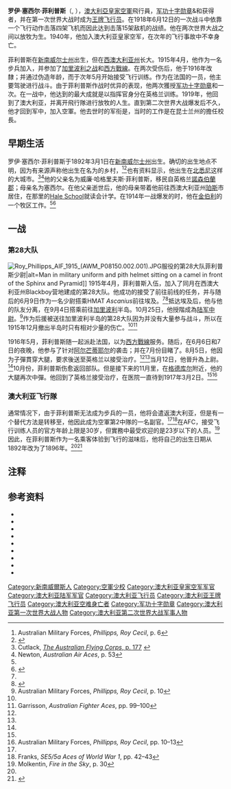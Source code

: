 {{translating|[[:en:Roy_Phillipps|:en:Roy Phillipps]]|time=2017-6-13}}
{{Infobox military person
| name          =罗伊·塞西尔·菲利普斯
| image         =A03716Phillipps.jpg
| image_size    =220
| caption       = Captain Roy Phillipps in France, March 1918
| alt           =Half portrait of man in military uniform with pilot's wings on chest
| birth_date    = {{birth date|1892|3|1|}}
| death_date    = {{death date and age|1941|5|21|1892|3|1|df=yes}}
| birth_place  =[[新南威尔士州|新南威尔士州]]
| death_place  =[[昆士蘭州|昆士蘭州]]{{link-en|阿彻菲尔德|Archerfield, Queensland}}
| nickname      =
| allegiance    =[[澳大利亚|澳大利亚]]
| branch        ={{link-en|澳大利亚皇家部队|First Australian Imperial Force}}<br/>[[澳大利亚皇家空军|澳大利亚皇家空军]]
| serviceyears  =1915–19<br />1940–41
| rank          ={{link-en|空军少校|Squadron Leader}}
| unit          ={{link-en|澳洲陸軍第28營|28th Battalion (Australia)}} (1915–17)<br />{{link-en|英國皇家空軍第32中隊|No. 32 Squadron RAF}} (1917)<br />{{link-en|澳洲皇家空軍第2中隊|No. 2 Squadron RAAF}} (1917–18)
| commands      ={{link-en|澳洲皇家空軍第6中隊|No. 6 Squadron RAAF}} (1918–19)<br />{{link-en|澳洲皇家空軍第2初級飛行訓練學校|No. 2 Elementary Flying Training School RAAF}} (1940–41)
| battles       =第一次世界大戰
*[[加里波利之战|加里波利之战]]
*[[西方戰線_(第一次世界大戰)|西方戰線]]
*[[康布雷战役_(1917年)|康布雷战役 (1917年)]]
*[[皇帝會戰|皇帝會戰]]
*{{link-en|百日攻势|Hundred Days Offensive}}

第二次世界大戰

| awards        =[[军功十字勋章|军功十字勋章]]&{{link-en|勋带|Medal bar}}<br/>{{link-en|飞行优异十字勋章 (英国)|Distinguished Flying Cross (United Kingdom)|飞行优异十字勋章}}
| laterwork     =[[畜牧业|畜牧业]]
}}
'''罗伊·塞西尔·菲利普斯'''（{{lang-en|Roy Cecil Phillipps}}, {{bd|1892年|3月1日|1941年|5月21日}}），[[澳大利亞皇家空軍|澳大利亞皇家空軍]]飛行員，[[军功十字勋章|军功十字勋章]]&{{link-en|勋带|Medal bar}}和{{link-en|飞行优异十字勋章 (英国)|Distinguished Flying Cross (United Kingdom)|飞行优异十字勋章}}获得者，并在第一次世界大战时成为[[王牌飞行员|王牌飞行员]]。在1918年6月12日的一次战斗中依靠一个飞行动作击落四架飞机而因此达到击落15架敌机的战绩。他在两次世界大战之间以放牧为生。1940年，他加入澳大利亚皇家空军，在次年的飞行事故中不幸身亡。

菲利普斯在[[新南威尔士州|新南威尔士州]]出生，但在[[西澳大利亚州|西澳大利亚州]]长大。1915年4月，他作为一名步兵加入{{link-en|澳大利亚皇家部队|First Australian Imperial Force}}，并参加了[[加里波利之战|加里波利之战]]和[[西方戰線_(第一次世界大戰)|西方戰線]]。在两次受伤后，他于1916年改隸{{link-en|澳大利亞飛行隊|Australian Flying Corps}}；并通过伪造年龄，而于次年5月开始接受飞行训练。作为{{link-en|澳大利亞皇家空軍第2中隊|No. 2 Squadron RAAF}}在法国的一员，他主要驾驶{{link-en|S.E.5|Royal Aircraft Factory S.E.5}}进行战斗。由于菲利普斯作战时优异的表现，他两次獲授[[军功十字勋章|军功十字勋章]]和一次{{link-en|飞行优异十字勋章 (英国)|Distinguished Flying Cross (United Kingdom)|飞行优异十字勋章}}。在一战中，他达到的最大成就是以指挥官身分在英格兰训练{{link-en|澳大利亞皇家空軍第6中隊|No. 6 Squadron RAAF}}。1919年，他回到了澳大利亚，并离开飛行隊进行放牧的人生。直到第二次世界大战爆发后不久，他才回到军中，加入空軍。他去世时的军衔是{{link-en|空軍少校|Squadron Leader}}，当时的工作是在昆士兰州的{{link-en|阿彻菲尔德|Archerfield, Queensland}}擔任{{link-en|澳大利亚皇家空军第2初级飞行训练学校|No. 2 Elementary Flying Training School RAAF}}校長。

==早期生活==
罗伊·塞西尔·菲利普斯于1892年3月1日在[[新南威尔士州|新南威尔士州]]出生。确切的出生地点不明，因为有来源声称他出生在名为{{link-en|莫里 (南威尔士州)|Moree, New South Wales|莫里}}的乡村，<ref>Australian Military Forces, ''Phillipps, Roy Cecil'', p. 6</ref><ref name=AWM>{{cite web|url=http://cas.awm.gov.au/photograph/A03716|title=A03716|publisher=[[Australian_War_Memorial|Australian War Memorial]]|accessdate=14 February 2014|deadurl=yes|archiveurl=https://web.archive.org/web/20120825235745/http://cas.awm.gov.au/photograph/A03716|archivedate=2012年8月25日}}</ref>也有资料显示，他出生在[[北悉尼|北悉尼]]这样的大城市。<ref>Cutlack, [http://static.awm.gov.au/images/collection/pdf/RCDIG1069815--1-.PDF ''The Australian Flying Corps'', p. 177] {{webarchive|url=https://web.archive.org/web/20131110012303/http://static.awm.gov.au/images/collection/pdf/RCDIG1069815--1-.PDF |date=2013-11-10 }}</ref><ref name=Newton>Newton, ''Australian Air Aces'', p. 53</ref>他的父亲名为威廉·哈格里夫斯·菲利普斯，移民自英格兰[[諾森伯蘭郡|諾森伯蘭郡]]；母亲名为塞西尔。在他父亲逝世后，他的母亲带着他前往西澳大利亚州[[珀斯|珀斯]]市居住，在那里的[[Hale_School|Hale School]]就读会计学。在1914年一战爆发的时，他在[[金伯利_(西澳)|金伯利]]的一个牧区工作。<ref name=AWM/><ref name=Obit>{{cite news |url=http://nla.gov.au/nla.news-article47326159 |title=RAAF officer's death |newspaper=[[The_West_Australian|The West Australian]] |location=Perth|date=24 May 1941 |accessdate=18 February 2014 |page=4 |publisher=[[National_Library_of_Australia|National Library of Australia]]}}</ref>

==一战==

===第28大队===
[[File:Roy_Phillipps_AIF_1915_(AWM_P08150.002.001).JPG|thumb]]服役的第28大队菲利普斯少尉|alt=Man in military uniform and pith helmet sitting on a camel in front of the Sphinx and Pyramid]]
1915年4月，菲利普斯入伍{{link-en|澳大利亚皇家部队|First Australian Imperial Force}}，加入了同月在西澳大利亚州Blackboy营地建成的第28大队。他成功的接受了前往前线的任务，并与随后的6月9日作为一名少尉搭乘HMAT ''Ascanius''前往埃及。<ref name=AWM/><ref name=28Bn>{{cite web|url=http://www.awm.gov.au/units/unit_11215.asp |title=28th Battalion|publisher= Australian War Memorial|accessdate= 14 February 2014}}</ref>抵达埃及后，他与他的队友分离，在9月4日搭乘{{link-en|艾弗尼亚运输船|SS Ivernia|艾弗尼亚}}前往[[盖利博卢半岛|加里波利]]半岛。10月25日，他授階成為[[陆军中尉|陆军中尉]]。<ref>Australian Military Forces, ''Phillipps, Roy Cecil'', p. 10</ref>作为后援被送往加里波利半岛的第28大队因为并没有大量参与战斗，所以在1915年12月撤出半岛时只有相对少量的伤亡。<ref name=28Bn/><ref name=Garrisson>Garrisson, ''Australian Fighter Aces'', pp. 99–100</ref>

1916年5月，菲利普斯随{{link-en|澳大利亞陸軍第28營|28th Battalion (Australia)}}一起派赴法国，以为[[西方戰線_(第一次世界大戰)|西方戰線]]服务。随后，在6月6日和7日的夜晚，他参与了针对[[阿尔芒蒂耶尔|阿尔芒蒂耶尔]]的袭击；并在7月份目睹了{{link-en|波济耶尔战役|Battle of Pozières}}。8月5日，他因为子彈貫穿大腿，要求後送至英格兰以接受治疗。<ref name=AWM/><ref name=28Bn/>当月12日，他晉升為上尉。<ref name=Garrisson/>10月份，菲利普斯伤愈返回部队。但是接下来的11月里，在[[格德库尔|格德库尔]]附近，他的大腿再次中彈。他回到了英格兰接受治疗，在医院一直待到1917年3月2日。<ref name=AWM/><ref>Australian Military Forces, ''Phillipps, Roy Cecil'', pp. 10–13</ref>

===澳大利亚飞行隊===
通常情况下，由于菲利普斯无法成为步兵的一员，他将会遣返澳大利亚，但是有一个替代方法是转移至{{link-en|澳大利亞飛行隊|Australian Flying Corps}}，他因此成为空軍第2中隊的一名副官。<ref name=Newton/><ref name=Franks>Franks, ''SE5/5a Aces of World War 1'', pp. 42–43</ref>在AFC，接受飞行训练人员的官方年龄上限是30岁，但實務中最受欢迎的是23岁以下的人员。<ref>Molkentin, ''Fire in the Sky'', p. 30</ref>因此，在菲利普斯作为一名乘客体验到飞行的滋味后，他将自己的出生日期从1892年改为了1896年。<ref name=AWM/><ref name="Cutlack177-182">{{cite book | url=http://static.awm.gov.au/images/collection/pdf/RCDIG1069815--1-.PDF | title=''The Australian Flying Corps'' | publisher=Angus and Robertson | author=F.M. Cutlack | year=1923 | location=Sydney | pages=177–178 | deadurl=yes | archiveurl=https://web.archive.org/web/20131110012303/http://static.awm.gov.au/images/collection/pdf/RCDIG1069815--1-.PDF | archivedate=2013-11-10 }}</ref>

==注释==
{{reflist|30em}}

==参考资料==
*{{cite book|author=[[Australian_Military_Forces|Australian Military Forces]]|title=Phillipps, Roy Cecil|date=1914–1920|url=http://recordsearch.naa.gov.au/scripts/Imagine.asp?B=1987823&I=1&SE=1|publisher=[[National_Archives_of_Australia|National Archives of Australia]]|location = Canberra}}
*{{cite book|last=Coulthard-Clark|first=Chris|year=1991|title=The Third Brother: The Royal Australian Air Force 1921–39|location=North Sydney|publisher=[[Allen_&_Unwin|Allen & Unwin]]|url=http://airpower.airforce.gov.au/Publications/Details/437/The-Third-Brother-The-Royal-Australian-Air-Force-1921-39.aspx|isbn=0-04-442307-1|access-date=2014-07-15|archive-date=2013-12-16|archive-url=https://web.archive.org/web/20131216191026/http://airpower.airforce.gov.au/Publications/Details/437/The-Third-Brother-The-Royal-Australian-Air-Force-1921-39.aspx|dead-url=no}}
*{{cite book|last=Cutlack | first=F.M.| origyear=1923|year=1941| series=[[Official_History_of_Australia_in_the_War_of_1914–1918|Official History of Australia in the War of 1914–1918]] Volume VIII|edition=11|title= The Australian Flying Corps in the Western and Eastern Theatres of War, 1914–1918 | location=Sydney| publisher=[[Angus_&_Robertson|Angus & Robertson]]|url=http://www.awm.gov.au/histories/first_world_war/AWMOHWW1/AIF/Vol8/|isbn= |oclc=220900299}}
*{{cite book|last=Franks|first=Norman|authorlink=Norman Franks|title=Albatros Aces of World War 1 |year=2000|publisher=[[Osprey_Publishing|Osprey]]|location=Oxford|isbn=1-85532-960-3}}
*{{cite book|last=Franks|first=Norman|title=SE5/5a Aces of World War 1 |year=2007|publisher=Osprey|location=Oxford|isbn=1-84603-180-X }}
*{{cite book|last=Garrisson|first=A.D.|title=Australian Fighter Aces 1914–1953|url=http://airpower.airforce.gov.au/Publications/Details/220/Australian-Fighter-Aces-1914–1953.aspx|publisher=Air Power Studies Centre|location=Fairbairn, Australian Capital Territory|year=1999|isbn=0-642-26540-2|access-date=2020-09-16|archive-date=2016-11-24|archive-url=https://web.archive.org/web/20161124091001/http://airpower.airforce.gov.au/Publications/Details/220/Australian-Fighter-Aces-1914%E2%80%931953.aspx|dead-url=no}}
*{{cite book|last=Molkentin| first=Michael|year=2010| title=Fire in the Sky: The Australian Flying Corps in the First World War| location= Crows Nest, New South Wales| publisher=Allen & Unwin|isbn=1-74237-072-1}}
*{{cite book|last=Newton| first=Dennis|year=1996| title=Australian Air Aces| location=Fyshwyck, Australian Capital Territory| publisher=Aerospace Publications|isbn=1-875671-25-0}}
*{{cite book|author=[[Royal_Australian_Air_Force|Royal Australian Air Force]]|title=Unit History Sheets: Nos. 1–7 Elementary Flying Training Schools|date=1939–1945|url=http://recordsearch.naa.gov.au/scripts/Imagine.asp?B=1359940|publisher=National Archives of Australia|location = Canberra}}

{{DEFAULTSORT:Phillipps, Roy}}
[[Category:新南威爾斯人|Category:新南威爾斯人]]
[[Category:空軍少校|Category:空軍少校]]
[[Category:澳大利亚皇家空军军官|Category:澳大利亚皇家空军军官]]
[[Category:澳大利亚陆军军官|Category:澳大利亚陆军军官]]
[[Category:澳大利亚飞行员|Category:澳大利亚飞行员]]
[[Category:澳大利亚王牌飞行员|Category:澳大利亚王牌飞行员]]
[[Category:澳大利亚空难身亡者|Category:澳大利亚空难身亡者]]
[[Category:军功十字勋章|Category:军功十字勋章]]
[[Category:澳大利亚第一次世界大战人物|Category:澳大利亚第一次世界大战人物]]
[[Category:澳大利亚第二次世界大战军事人物|Category:澳大利亚第二次世界大战军事人物]]